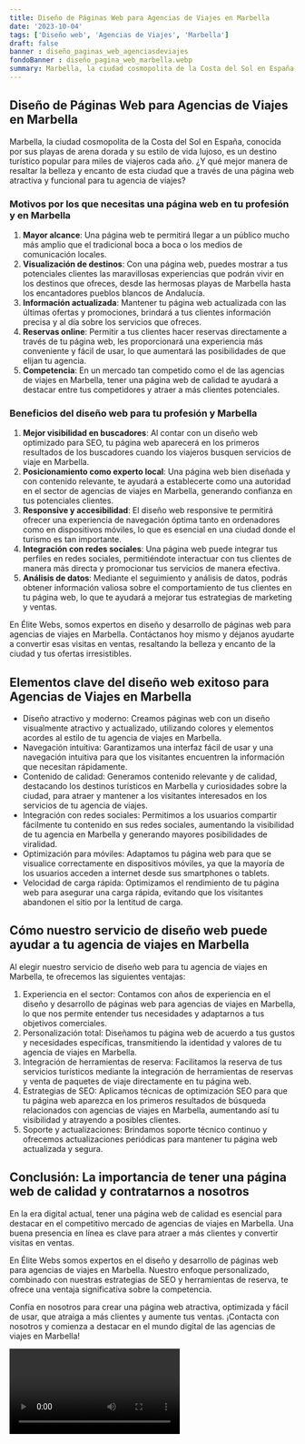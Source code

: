 ```yaml
---
title: Diseño de Páginas Web para Agencias de Viajes en Marbella
date: '2023-10-04'
tags: ['Diseño web', 'Agencias de Viajes', 'Marbella']
draft: false
banner : diseño_paginas_web_agenciasdeviajes
fondoBanner : diseño_pagina_web_marbella.webp
summary: Marbella, la ciudad cosmopolita de la Costa del Sol en España, conocida por sus playas de arena dorada y su estilo de vida lujoso, es un destino turístico popular para miles de viajeros cada año. ¿Y qué mejor manera de resaltar la belleza y encanto de esta ciudad que a través de una página web atractiva y funcional para tu agencia de viajes?
---
```


## Diseño de Páginas Web para Agencias de Viajes en Marbella

Marbella, la ciudad cosmopolita de la Costa del Sol en España, conocida por sus playas de arena dorada y su estilo de vida lujoso, es un destino turístico popular para miles de viajeros cada año. ¿Y qué mejor manera de resaltar la belleza y encanto de esta ciudad que a través de una página web atractiva y funcional para tu agencia de viajes?

### Motivos por los que necesitas una página web en tu profesión y en Marbella

1. **Mayor alcance**: Una página web te permitirá llegar a un público mucho más amplio que el tradicional boca a boca o los medios de comunicación locales.
2. **Visualización de destinos**: Con una página web, puedes mostrar a tus potenciales clientes las maravillosas experiencias que podrán vivir en los destinos que ofreces, desde las hermosas playas de Marbella hasta los encantadores pueblos blancos de Andalucía.
3. **Información actualizada**: Mantener tu página web actualizada con las últimas ofertas y promociones, brindará a tus clientes información precisa y al día sobre los servicios que ofreces.
4. **Reservas online**: Permitir a tus clientes hacer reservas directamente a través de tu página web, les proporcionará una experiencia más conveniente y fácil de usar, lo que aumentará las posibilidades de que elijan tu agencia.
5. **Competencia**: En un mercado tan competido como el de las agencias de viajes en Marbella, tener una página web de calidad te ayudará a destacar entre tus competidores y atraer a más clientes potenciales.

### Beneficios del diseño web para tu profesión y Marbella

1. **Mejor visibilidad en buscadores**: Al contar con un diseño web optimizado para SEO, tu página web aparecerá en los primeros resultados de los buscadores cuando los viajeros busquen servicios de viaje en Marbella.
2. **Posicionamiento como experto local**: Una página web bien diseñada y con contenido relevante, te ayudará a establecerte como una autoridad en el sector de agencias de viajes en Marbella, generando confianza en tus potenciales clientes.
3. **Responsive y accesibilidad**: El diseño web responsive te permitirá ofrecer una experiencia de navegación óptima tanto en ordenadores como en dispositivos móviles, lo que es esencial en una ciudad donde el turismo es tan importante.
4. **Integración con redes sociales**: Una página web puede integrar tus perfiles en redes sociales, permitiéndote interactuar con tus clientes de manera más directa y promocionar tus servicios de manera efectiva.
5. **Análisis de datos**: Mediante el seguimiento y análisis de datos, podrás obtener información valiosa sobre el comportamiento de tus clientes en tu página web, lo que te ayudará a mejorar tus estrategias de marketing y ventas.

En Élite Webs, somos expertos en diseño y desarrollo de páginas web para agencias de viajes en Marbella. Contáctanos hoy mismo y déjanos ayudarte a convertir esas visitas en ventas, resaltando la belleza y encanto de la ciudad y tus ofertas irresistibles.

<GifSeo />

<Cta />

## Elementos clave del diseño web exitoso para Agencias de Viajes en Marbella

- Diseño atractivo y moderno: Creamos páginas web con un diseño visualmente atractivo y actualizado, utilizando colores y elementos acordes al estilo de tu agencia de viajes en Marbella.
- Navegación intuitiva: Garantizamos una interfaz fácil de usar y una navegación intuitiva para que los visitantes encuentren la información que necesitan rápidamente.
- Contenido de calidad: Generamos contenido relevante y de calidad, destacando los destinos turísticos en Marbella y curiosidades sobre la ciudad, para atraer y mantener a los visitantes interesados en los servicios de tu agencia de viajes.
- Integración con redes sociales: Permitimos a los usuarios compartir fácilmente tu contenido en sus redes sociales, aumentando la visibilidad de tu agencia en Marbella y generando mayores posibilidades de viralidad.
- Optimización para móviles: Adaptamos tu página web para que se visualice correctamente en dispositivos móviles, ya que la mayoría de los usuarios acceden a internet desde sus smartphones o tablets.
- Velocidad de carga rápida: Optimizamos el rendimiento de tu página web para asegurar una carga rápida, evitando que los visitantes abandonen el sitio por la lentitud de carga.

## Cómo nuestro servicio de diseño web puede ayudar a tu agencia de viajes en Marbella

Al elegir nuestro servicio de diseño web para tu agencia de viajes en Marbella, te ofrecemos las siguientes ventajas:

1. Experiencia en el sector: Contamos con años de experiencia en el diseño y desarrollo de páginas web para agencias de viajes en Marbella, lo que nos permite entender tus necesidades y adaptarnos a tus objetivos comerciales.
2. Personalización total: Diseñamos tu página web de acuerdo a tus gustos y necesidades específicas, transmitiendo la identidad y valores de tu agencia de viajes en Marbella.
3. Integración de herramientas de reserva: Facilitamos la reserva de tus servicios turísticos mediante la integración de herramientas de reservas y venta de paquetes de viaje directamente en tu página web.
4. Estrategias de SEO: Aplicamos técnicas de optimización SEO para que tu página web aparezca en los primeros resultados de búsqueda relacionados con agencias de viajes en Marbella, aumentando así tu visibilidad y atrayendo a posibles clientes.
5. Soporte y actualizaciones: Brindamos soporte técnico continuo y ofrecemos actualizaciones periódicas para mantener tu página web actualizada y segura.

## Conclusión: La importancia de tener una página web de calidad y contratarnos a nosotros

En la era digital actual, tener una página web de calidad es esencial para destacar en el competitivo mercado de agencias de viajes en Marbella. Una buena presencia en línea es clave para atraer a más clientes y convertir visitas en ventas.

En Élite Webs somos expertos en el diseño y desarrollo de páginas web para agencias de viajes en Marbella. Nuestro enfoque personalizado, combinado con nuestras estrategias de SEO y herramientas de reserva, te ofrece una ventaja significativa sobre la competencia.

Confía en nosotros para crear una página web atractiva, optimizada y fácil de usar, que atraiga a más clientes y aumente tus ventas. ¡Contacta con nosotros y comienza a destacar en el mundo digital de las agencias de viajes en Marbella!

<Video />

<CtaBot job='Agencias de Viajes' city='Marbella'/>

<Gmaps query='Marbella+españa+maps' />